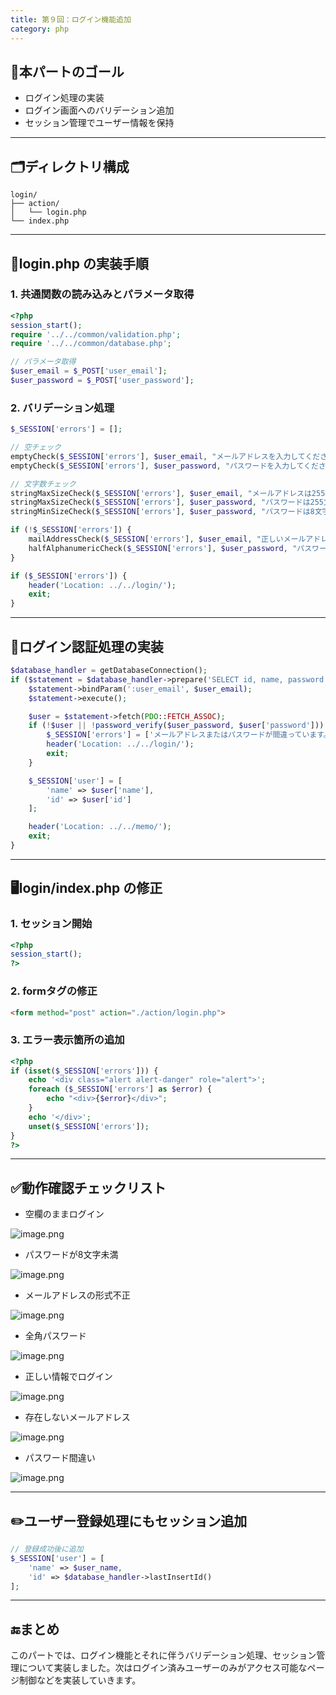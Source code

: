 ```yaml
---
title: 第９回：ログイン機能追加
category: php
---
```


## 🎯本パートのゴール

- ログイン処理の実装
- ログイン画面へのバリデーション追加
- セッション管理でユーザー情報を保持

---

## 🗂️ディレクトリ構成

```
login/
├── action/
│   └── login.php
└── index.php

```

---

## 📝login.php の実装手順

### 1. 共通関数の読み込みとパラメータ取得

```php
<?php
session_start();
require '../../common/validation.php';
require '../../common/database.php';

// パラメータ取得
$user_email = $_POST['user_email'];
$user_password = $_POST['user_password'];

```

### 2. バリデーション処理

```php
$_SESSION['errors'] = [];

// 空チェック
emptyCheck($_SESSION['errors'], $user_email, "メールアドレスを入力してください。");
emptyCheck($_SESSION['errors'], $user_password, "パスワードを入力してください。");

// 文字数チェック
stringMaxSizeCheck($_SESSION['errors'], $user_email, "メールアドレスは255文字以内で入力してください。");
stringMaxSizeCheck($_SESSION['errors'], $user_password, "パスワードは255文字以内で入力してください。");
stringMinSizeCheck($_SESSION['errors'], $user_password, "パスワードは8文字以上で入力してください。");

if (!$_SESSION['errors']) {
    mailAddressCheck($_SESSION['errors'], $user_email, "正しいメールアドレスを入力してください。");
    halfAlphanumericCheck($_SESSION['errors'], $user_password, "パスワードは半角英数字で入力してください。");
}

if ($_SESSION['errors']) {
    header('Location: ../../login/');
    exit;
}

```

---

## 🔐ログイン認証処理の実装

```php
$database_handler = getDatabaseConnection();
if ($statement = $database_handler->prepare('SELECT id, name, password FROM users WHERE email = :user_email')) {
    $statement->bindParam(':user_email', $user_email);
    $statement->execute();

    $user = $statement->fetch(PDO::FETCH_ASSOC);
    if (!$user || !password_verify($user_password, $user['password'])) {
        $_SESSION['errors'] = ['メールアドレスまたはパスワードが間違っています。'];
        header('Location: ../../login/');
        exit;
    }

    $_SESSION['user'] = [
        'name' => $user['name'],
        'id' => $user['id']
    ];

    header('Location: ../../memo/');
    exit;
}

```

---

## 🖥️login/index.php の修正

### 1. セッション開始

```php
<?php
session_start();
?>

```

### 2. formタグの修正

```html
<form method="post" action="./action/login.php">

```

### 3. エラー表示箇所の追加

```php
<?php
if (isset($_SESSION['errors'])) {
    echo '<div class="alert alert-danger" role="alert">';
    foreach ($_SESSION['errors'] as $error) {
        echo "<div>{$error}</div>";
    }
    echo '</div>';
    unset($_SESSION['errors']);
}
?>

```

---

## ✅動作確認チェックリスト

- 空欄のままログイン

![image.png](attachment:43822690-1aeb-40b4-9e96-4dab0db818c3:image.png)

- パスワードが8文字未満

![image.png](attachment:db1772a2-c6bb-4a4f-8fd1-89a758f82d98:image.png)

- メールアドレスの形式不正

![image.png](attachment:38e9ad0d-7242-4226-ba67-d8515a4c6f9b:image.png)

- 全角パスワード

![image.png](attachment:ff88ceee-b88b-4e6c-ab85-1d1a1b9d5ce0:image.png)

- 正しい情報でログイン

![image.png](attachment:c246859f-6ea9-4bc2-9d36-5ab8a06f0766:image.png)

- 存在しないメールアドレス

![image.png](attachment:5eadab44-ae0e-4967-bed3-1c6a4499b80b:image.png)

- パスワード間違い

![image.png](attachment:602c6a40-de2b-4c16-b4e6-e55c434b87b8:image.png)

---

## ✏️ユーザー登録処理にもセッション追加

```php
// 登録成功後に追加
$_SESSION['user'] = [
    'name' => $user_name,
    'id' => $database_handler->lastInsertId()
];

```

---

## 🔚まとめ

このパートでは、ログイン機能とそれに伴うバリデーション処理、セッション管理について実装しました。次はログイン済みユーザーのみがアクセス可能なページ制御などを実装していきます。